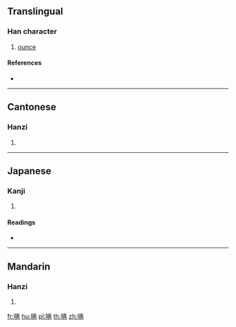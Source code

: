 {{also|啢}}
==Translingual==

===Han character===
{{Han char|rn=30|rad=口|as=07|sn=10|four=|canj=RMOB|ids=⿰口两}}

# [[ounce]]

====References====
* {{Han ref|kx=0193.051|hdz=10627.040|uh=5521|ud=21793}}

----

==Cantonese==

===Hanzi===
{{yue-hanzi|jyut=[[loeng2]]|y=leung2}}

# {{defn|lang=yue|sort=口07}}

----

==Japanese==

===Kanji===
{{ja-kanji|grade=|rs=口07}}

# {{defn|lang=ja|sort=口07}}

====Readings====
* {{ja-readings|on=[[りょう]] (ryō)|kun=}}

----

==Mandarin==

===Hanzi===
{{cmn-hanzi|tra=啢|pin=[[liǎng]] ([[liang3]])|wg=liang<sup>3</sup>}}

# {{defn|lang=cmn|sort=口07}}

[[fr:唡]]
[[hu:唡]]
[[pl:唡]]
[[th:唡]]
[[zh:唡]]